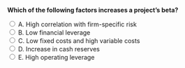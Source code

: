 ::: {.question-block}

<form onsubmit="event.preventDefault(); checkAnswer('module4_mcq_q8')" data-correct-answer="E">
  <strong style="display: block;">Which of the following factors increases a project’s beta?</strong>

  <label><input type="radio" name="module4_mcq_q8" value="A"> A. High correlation with firm-specific risk</label><br>
<label><input type="radio" name="module4_mcq_q8" value="B"> B. Low financial leverage</label><br>
<label><input type="radio" name="module4_mcq_q8" value="C"> C. Low fixed costs and high variable costs</label><br>
<label><input type="radio" name="module4_mcq_q8" value="D"> D. Increase in cash reserves</label><br>
<label><input type="radio" name="module4_mcq_q8" value="E"> E. High operating leverage </label><br>
</form>

<div id="feedback-module4_mcq_q8" class="feedback" data-status="" style="display:none;">
✅ Correct: E. High operating leverage makes project cash flows more sensitive to market movements, increasing beta.
</div>

:::
